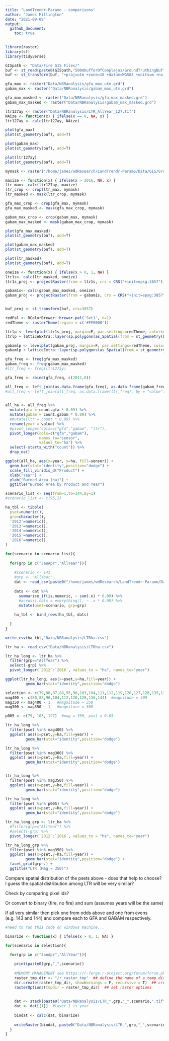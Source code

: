 ```yaml
---
title: "LandTrendr-Paramo - comparisons"
author: "James Millington"
date: "2021-09-09"
output: 
  github_document:
    toc: true
---
```



```r
library(raster)
library(sf)
library(tidyverse)
```

```r

GISpath <- "Data/Fire GIS Files/" 
buf <- st_read(paste0(GISpath,"500mbufferOfComplejos/GroundTruthingBuffer500m.shp"))
buf <- st_transform(buf, "+proj=utm +zone=18 +datum=WGS84 +units=m +no_defs")

gfa_max <- raster("Data/NBRanalysis/gfa_max_utm.grd")
gabam_max <- raster("Data/NBRanalysis/gabam_max_utm.grd")

gfa_max_masked <- raster("Data/NBRanalysis/gfa_max_masked.grd")
gabam_max_masked <- raster("Data/NBRanalysis/gabam_max_masked.grd")

ltr127ay <- raster("Data/NBRanalysis/LTR_AllYear_127.tif")
NAize <- function(x) { ifelse(x == 0, NA, x) }
ltr127ay <- calc(ltr127ay, NAize)

plot(gfa_max)
plot(st_geometry(buf), add=T)

plot(gabam_max)
plot(st_geometry(buf), add=T)

plot(ltr127ay)
plot(st_geometry(buf), add=T)

```

```r

mymask <- raster("/home/james/wdResearch/LandTrendr-Paramo/Data/GIS/GroundTruthingBuffer500m_mask_trim.tif")

maxize <- function(x) { ifelse(x > 2016, NA, x) }
ltr_max<- calc(ltr127ay, maxize)
ltr_crop <- crop(ltr_max, mymask)
ltr_masked <- mask(ltr_crop, mymask) 

gfa_max_crop <- crop(gfa_max, mymask)
gfa_max_masked <- mask(gfa_max_crop, mymask) 

gabam_max_crop <- crop(gabam_max, mymask)
gabam_max_masked <- mask(gabam_max_crop, mymask) 

plot(gfa_max_masked)
plot(st_geometry(buf), add=T)

plot(gabam_max_masked)
plot(st_geometry(buf), add=T)

plot(ltr_masked)
plot(st_geometry(buf), add=T)

```

```r

oneize <- function(x) { ifelse(x > 0, 1, NA) }
ltr1s<- calc(ltr_masked, oneize)
ltr1s_proj <- projectRaster(from = ltr1s, crs = CRS("+init=epsg:3857"),method='ngb')

gabam1s<- calc(gabam_max_masked, oneize)
gabam_proj <- projectRaster(from = gabam1s, crs = CRS("+init=epsg:3857"),method='ngb')


buf_proj <- st_transform(buf, crs=3857)

redPal <- RColorBrewer::brewer.pal('Set1', n=1)
redTheme <- rasterTheme(region = c('#FF0000'))

ltrlp <- levelplot(ltr1s_proj, margin=F, par.settings=redTheme, colorkey=F)
ltrlp + latticeExtra::layer(sp.polygons(as_Spatial(from = st_geometry(buf_proj)),col="black"))

gabamlp <- levelplot(gabam_proj, margin=F, par.settings=redTheme, colorkey=F)
gabamlp + latticeExtra::layer(sp.polygons(as_Spatial(from = st_geometry(buf_proj)),col="black"))


```


```r
gfa_freq <- freq(gfa_max_masked)
gabam_freq <- freq(gabam_max_masked)
#ltr_freq <- freq(ltr127ay)

gfa_freq <- rbind(gfa_freq, c(2012,0))

all_freq <- left_join(as.data.frame(gfa_freq), as.data.frame(gabam_freq), by = "value", suffix=c(".gfa",".gabam"))
#all_freq <- left_join(all_freq, as.data.frame(ltr_freq), by = "value")

  
all_ha <- all_freq %>%
  mutate(gfa = count.gfa * 0.09) %>% 
  mutate(gabam = count.gabam * 0.09) %>%
  #mutate(ltr = count * 0.09) %>%
  rename(year = value) %>%
  #pivot_longer(cols=c("gfa","gabam", "ltr"),
  pivot_longer(cols=c("gfa","gabam"),
               names_to="sensor",
               values_to="ha") %>%
  select(-starts_with("count")) %>%
  drop_na()

ggplot(all_ha, aes(x=year, y=ha, fill=sensor)) +
  geom_bar(stat="identity",position="dodge") +
  scale_fill_viridis_d("Product") +
  xlab("Year") +
  ylab("Burned Area (ha)") +
  ggtitle("Burned Area by Product and Year")

```


```r

scenario_list <- seq(from=1,to=144,by=1)
#scenario_list <- c(95,2)

ha_tbl <- tibble(
  pset=numeric(),
  grp=character(),
  '2012'=numeric(),
  '2013'=numeric(),
  '2014'=numeric(),
  '2015'=numeric(),
  '2016'=numeric()
)

for(scenario in scenario_list){
  
  for(grp in c("JanApr","AllYear")){
    
    #scenario <- 141
    #grp <- "AllYear"
    dat <- read_csv(paste0("/home/james/wdResearch/LandTrendr-Paramo/Data/GABAM/PixelOverlap_",grp,"_",scenario,"gabam.csv"))
    
    dats <- dat %>%
      summarise_if(is.numeric, ~ sum(.x) * 0.09) %>%
      #across(.cols = everything(), ~ .x * 0.09) %>%
      mutate(pset=scenario, grp=grp)
      
    ha_tbl <- bind_rows(ha_tbl, dats)
    
  }
}

write_csv(ha_tbl,"Data/NBRanalysis/LTRha.csv")

```

```r

ltr_ha <- read_csv("Data/NBRanalysis/LTRha.csv")

ltr_ha_long <- ltr_ha %>%
  filter(grp=="AllYear") %>%
  select(-grp) %>%
  pivot_longer(`2012`:`2016`, values_to = "ha", names_to="year")

ggplot(ltr_ha_long, aes(x=pset,y=ha,fill=year)) +
         geom_bar(stat="identity",position="dodge")

```


``` r

selection <- c(79,80,87,88,95,96,103,104,111,112,119,120,127,128,135,136,143,144) 
mag400 <- c(80,88,96,104,112,120,128,136,144)  #magnitude = 400
mag350 <- mag400 - 1   #magnitude = 350
mag300 <- mag350 - 1   #magniture = 300

p005 <- c(79, 103, 127)  #mag = 350, pval = 0.05

ltr_ha_long %>%
  filter(pset %in% mag400) %>%
  ggplot( aes(x=pset,y=ha,fill=year)) +
         geom_bar(stat="identity",position="dodge")

ltr_ha_long %>%
  filter(pset %in% mag300) %>%
  ggplot( aes(x=pset,y=ha,fill=year)) +
         geom_bar(stat="identity",position="dodge")


ltr_ha_long %>%
  filter(pset %in% mag350) %>%
  ggplot( aes(x=pset,y=ha,fill=year)) +
         geom_bar(stat="identity",position="dodge")

ltr_ha_long %>%
  filter(pset %in% p005) %>%
  ggplot( aes(x=pset,y=ha,fill=year)) +
         geom_bar(stat="identity",position="dodge")

```

```r

ltr_ha_long_grp <- ltr_ha %>%
  #filter(grp=="AllYear") %>%
  #select(-grp) %>%
  pivot_longer(`2012`:`2016`, values_to = "ha", names_to="year")

ltr_ha_long_grp %>%
  filter(pset %in% mag350) %>%
  ggplot( aes(x=pset,y=ha,fill=year)) +
         geom_bar(stat="identity",position="dodge") +
  facet_grid(grp~.) +
  ggtitle("LTR (Mag = 350)")


```

Compare spatial distribution of the psets above - does that help to choose? I guess the spatial distribution among LTR will be very similar?  

Check by comparing pixel ids? 

Or convert to binary (fire, no fire) and sum (assumes years will be the same)

If all very similar then pick one from odds above and one from evens (e.g. 143 and 144) and compare each to GFA and GABAM respectively.

``` r
#need to run this code on windows machine... 

binarize <- function(x) { ifelse(x > 0, 1, NA) }

for(scenario in selection){
  
  for(grp in c("JanApr","AllYear")){

    print(paste0(grp,"_",scenario))
    
    #MEMORY MANAGEMENT see https://r-forge.r-project.org/forum/forum.php?thread_id=30946&forum_id=995&group_id=302
    raster_tmp_dir <- "/r_raster_tmp"  ## define the name of a temp directory where raster tmp files will be stored
    dir.create(raster_tmp_dir, showWarnings = F, recursive = T)  ## create the directory
    rasterOptions(tmpdir = raster_tmp_dir)  ## set raster options
    
    
    dat <- stack(paste0("Data/NBRanalysis/LTR_",grp,"_",scenario,".tif"))
    dat <- dat[[1]]  #layer 1 is year
    
    bindat <- calc(dat, binarize)
    
    writeRaster(bindat, paste0("Data/NBRanalysis/LTR_",grp,"_",scenario,"_binary.tif"))
  }
}


```
